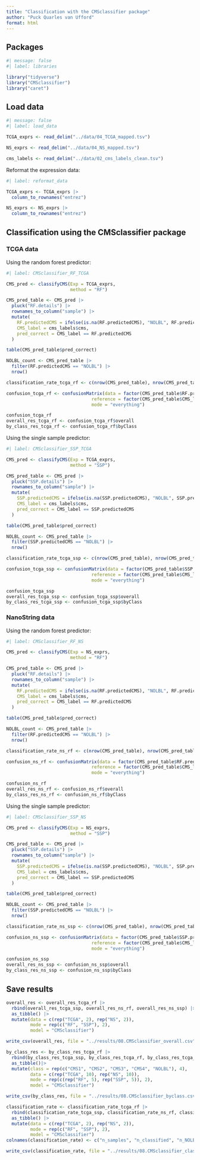```yaml
---
title: "Classification with the CMSclassifier package"
author: "Puck Quarles van Ufford"
format: html
---
```


## Packages

```r
#| message: false
#| label: libraries

library("tidyverse")
library("CMSclassifier")
library("caret")
```

## Load data

```r
#| message: false
#| label: load_data

TCGA_exprs <- read_delim("../data/04_TCGA_mapped.tsv")

NS_exprs <- read_delim("../data/04_NS_mapped.tsv")

cms_labels <- read_delim("../data/02_cms_labels_clean.tsv")
```

Reformat the expression data:

```r
#| label: reformat_data

TCGA_exprs <- TCGA_exprs |> 
  column_to_rownames("entrez")

NS_exprs <- NS_exprs |> 
  column_to_rownames("entrez")
```

## Classification using the CMSclassifier package

### TCGA data

Using the random forest predictor:

```r
#| label: CMSclassifier_RF_TCGA

CMS_pred <- classifyCMS(Exp = TCGA_exprs,
                        method = "RF")

CMS_pred_table <- CMS_pred |>
  pluck("RF.details") |>
  rownames_to_column("sample") |> 
  mutate(
    RF.predictedCMS = ifelse(is.na(RF.predictedCMS), "NOLBL", RF.predictedCMS),
    CMS_label = cms_labels$cms,
    pred_correct = CMS_label == RF.predictedCMS
  )

table(CMS_pred_table$pred_correct)

NOLBL_count <- CMS_pred_table |> 
  filter(RF.predictedCMS == "NOLBL") |> 
  nrow()

classification_rate_tcga_rf <- c(nrow(CMS_pred_table), nrow(CMS_pred_table) - NOLBL_count, NOLBL_count)

confusion_tcga_rf <- confusionMatrix(data = factor(CMS_pred_table$RF.predictedCMS),
                                reference = factor(CMS_pred_table$CMS_label), 
                                mode = "everything")

confusion_tcga_rf
overall_res_tcga_rf <- confusion_tcga_rf$overall
by_class_res_tcga_rf <- confusion_tcga_rf$byClass
```

Using the single sample predictor: 

```r
#| label: CMSclassifier_SSP_TCGA

CMS_pred <- classifyCMS(Exp = TCGA_exprs,
                        method = "SSP")

CMS_pred_table <- CMS_pred |>
  pluck("SSP.details") |>
  rownames_to_column("sample") |> 
  mutate(
    SSP.predictedCMS = ifelse(is.na(SSP.predictedCMS), "NOLBL", SSP.predictedCMS),
    CMS_label = cms_labels$cms,
    pred_correct = CMS_label == SSP.predictedCMS
  )

table(CMS_pred_table$pred_correct)

NOLBL_count <- CMS_pred_table |> 
  filter(SSP.predictedCMS == "NOLBL") |> 
  nrow()

classification_rate_tcga_ssp <- c(nrow(CMS_pred_table), nrow(CMS_pred_table) - NOLBL_count, NOLBL_count)

confusion_tcga_ssp <- confusionMatrix(data = factor(CMS_pred_table$SSP.predictedCMS),
                                reference = factor(CMS_pred_table$CMS_label), 
                                mode = "everything")

confusion_tcga_ssp
overall_res_tcga_ssp <- confusion_tcga_ssp$overall
by_class_res_tcga_ssp <- confusion_tcga_ssp$byClass
```

### NanoString data

Using the random forest predictor:

```r
#| label: CMSclassifier_RF_NS

CMS_pred <- classifyCMS(Exp = NS_exprs,
                        method = "RF")

CMS_pred_table <- CMS_pred |>
  pluck("RF.details") |>
  rownames_to_column("sample") |> 
  mutate(
    RF.predictedCMS = ifelse(is.na(RF.predictedCMS), "NOLBL", RF.predictedCMS),
    CMS_label = cms_labels$cms,
    pred_correct = CMS_label == RF.predictedCMS
  )

table(CMS_pred_table$pred_correct)

NOLBL_count <- CMS_pred_table |> 
  filter(RF.predictedCMS == "NOLBL") |> 
  nrow()

classification_rate_ns_rf <- c(nrow(CMS_pred_table), nrow(CMS_pred_table) - NOLBL_count, NOLBL_count)

confusion_ns_rf <- confusionMatrix(data = factor(CMS_pred_table$RF.predictedCMS),
                                reference = factor(CMS_pred_table$CMS_label), 
                                mode = "everything")

confusion_ns_rf
overall_res_ns_rf <- confusion_ns_rf$overall
by_class_res_ns_rf <- confusion_ns_rf$byClass
```

Using the single sample predictor:

```r
#| label: CMSclassifier_SSP_NS

CMS_pred <- classifyCMS(Exp = NS_exprs,
                        method = "SSP")

CMS_pred_table <- CMS_pred |>
  pluck("SSP.details") |>
  rownames_to_column("sample") |> 
  mutate(
    SSP.predictedCMS = ifelse(is.na(SSP.predictedCMS), "NOLBL", SSP.predictedCMS),
    CMS_label = cms_labels$cms,
    pred_correct = CMS_label == SSP.predictedCMS
  )

table(CMS_pred_table$pred_correct)

NOLBL_count <- CMS_pred_table |> 
  filter(SSP.predictedCMS == "NOLBL") |> 
  nrow()

classification_rate_ns_ssp <- c(nrow(CMS_pred_table), nrow(CMS_pred_table) - NOLBL_count, NOLBL_count)

confusion_ns_ssp <- confusionMatrix(data = factor(CMS_pred_table$SSP.predictedCMS),
                                reference = factor(CMS_pred_table$CMS_label), 
                                mode = "everything")

confusion_ns_ssp
overall_res_ns_ssp <- confusion_ns_ssp$overall
by_class_res_ns_ssp <- confusion_ns_ssp$byClass
```

## Save results

```r
overall_res <- overall_res_tcga_rf |> 
  rbind(overall_res_tcga_ssp, overall_res_ns_rf, overall_res_ns_ssp) |> 
  as_tibble() |> 
  mutate(data = c(rep("TCGA", 2), rep("NS", 2)),
         mode = rep(c("RF", "SSP"), 2),
         model = "CMSclassifier")

write_csv(overall_res, file = "../results/08.CMSclassifier_overall.csv")

by_class_res <- by_class_res_tcga_rf |> 
  rbind(by_class_res_tcga_ssp, by_class_res_tcga_rf, by_class_res_tcga_ssp) |> 
  as_tibble()|> 
  mutate(class = rep(c("CMS1", "CMS2", "CMS3", "CMS4", "NOLBL"), 4),
         data = c(rep("TCGA", 10), rep("NS", 10)),
         mode = rep(c(rep("RF", 5), rep("SSP", 5)), 2),
         model = "CMSclassifier")

write_csv(by_class_res, file = "../results/08.CMSclassifier_byclass.csv")

classification_rate <- classification_rate_tcga_rf |> 
  rbind(classification_rate_tcga_ssp, classification_rate_ns_rf, classification_rate_ns_ssp) |> 
  as_tibble() |> 
  mutate(data = c(rep("TCGA", 2), rep("NS", 2)),
         mode = rep(c("RF", "SSP"), 2),
         model = "CMSclassifier")
colnames(classification_rate) <- c("n_samples", "n_classified", "n_NOLBL", "data", "mode", "model")

write_csv(classification_rate, file = "../results/08.CMSclassifier_classification_rate.csv")
```
